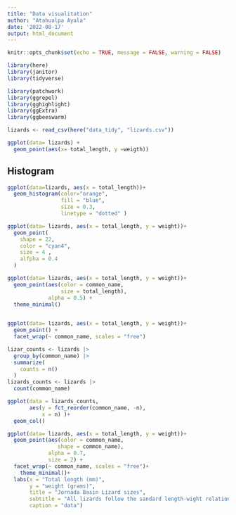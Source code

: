 ```yaml
---
title: "Data visualitation"
author: "Atahualpa Ayala"
date: '2022-08-17'
output: html_document
---
```


```r
knitr::opts_chunk$set(echo = TRUE, message = FALSE, warning = FALSE)
```


```r
library(here)
library(janitor)
library(tidyverse)

library(patchwork)
library(ggrepel)
library(gghighlight)
library(ggExtra)
library(ggbeeswarm)

```


```r
lizards <- read_csv(here("data_tidy", "lizards.csv"))
```


```r
ggplot(data= lizards) +
  geom_point(aes(x= total_length, y =weigth))


```
## Histogram

```r
ggplot(data=lizards, aes(x = total_length))+
  geom_histogram(color="orange",
                 fill = "blue",
                 size = 0.3,
                 linetype = "dotted" )

```


```r

ggplot(data= lizards, aes(x = total_length, y = weight))+
  geom_point(
    shape = 22,
    color = "cyan4",
    size = 4 ,
    alfpha = 0.4
  )
```
```r
ggplot(data= lizards, aes(x = total_length, y = weight))+
  geom_point(aes(color = common_name, 
                 size = total_length),
             alpha = 0.5) +
  theme_minimal()
    
```

```r
ggplot(data= lizards, aes(x = total_length, y = weight))+
  geom_point() +
  facet_wrap(~ common_name, scales = "free")
```

```r
lizar_counts <- lizards |>
  group_by(common_name) |>
  summarize(
    counts = n()
  )
lizards_counts <- lizards |>
  count(common_name)
```


```r
ggplot(data = lizards_counts, 
       aes(y = fct_reorder(common_name, -n),
           x = n) )+
  geom_col()
```

```r

ggplot(data= lizards, aes(x = total_length, y = weight))+
  geom_point(aes(color = common_name, 
                shape = common_name),
             alpha = 0.7,
             size = 2) +
  facet_wrap(~ common_name, scales = "free")+
    theme_minimal()+
  labs(x = "Total length (mm)",
       y = "weight (grams)",
       title = "Jornada Basin Lizard sizes",
       subtitle = "All lizards follow the sandard length-wight relationship, with western whitpoils being largest",
       caption = "data")
       

```
























